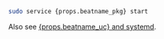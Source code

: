 

```sh
sudo service {props.beatname_pkg} start
```

<InitdNote beatname_url={props.beatname_url} />

Also see [{props.beatname_uc} and systemd]({props.beatname_url}/running-with-systemd.html).
